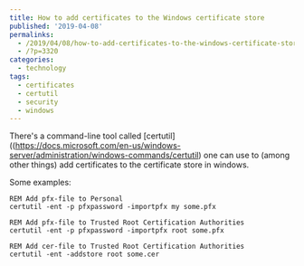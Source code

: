 ```yaml
---
title: How to add certificates to the Windows certificate store
published: '2019-04-08'
permalinks:
  - /2019/04/08/how-to-add-certificates-to-the-windows-certificate-store/
  - /?p=3320
categories:
  - technology
tags:
  - certificates
  - certutil
  - security
  - windows
---
```


There's a command-line tool called [certutil]((https://docs.microsoft.com/en-us/windows-server/administration/windows-commands/certutil) one can use to (among other things) add certificates to the certificate store in windows.

Some examples:

```dos
REM Add pfx-file to Personal
certutil -ent -p pfxpassword -importpfx my some.pfx

REM Add pfx-file to Trusted Root Certification Authorities
certutil -ent -p pfxpassword -importpfx root some.pfx

REM Add cer-file to Trusted Root Certification Authorities
certutil -ent -addstore root some.cer
```
